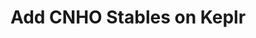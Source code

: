 ---
title: "Add CNHO Stables on Keplr"
description: "How to Add CNHO Stables Chain on Keplr wallet!"
---